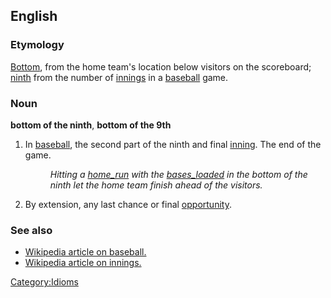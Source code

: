 ==English==
===Etymology===
[[Bottom]], from the home team's location below visitors on the scoreboard; [[ninth]] from the number of [[inning]]s in a [[baseball]] game.
===Noun===
'''bottom of the ninth''', '''bottom of the 9th'''
#In [[baseball]], the second part of the ninth and final [[inning]].  The end of the game.
#:''Hitting a [[home_run]] with the [[bases_loaded]] in the bottom of the ninth let the home team finish ahead of the visitors.''
#By extension, any last chance or final [[opportunity]].
===See also===
*[[w:Baseball|Wikipedia article on baseball.]]
*[[w:Innings|Wikipedia article on innings.]]

[[Category:Idioms]]